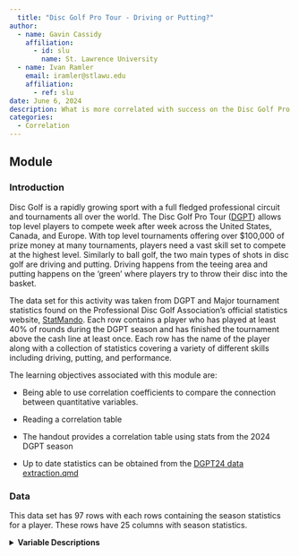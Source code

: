 ```yaml
---
  title: "Disc Golf Pro Tour - Driving or Putting?"
author:
  - name: Gavin Cassidy
    affiliation:
      - id: slu
        name: St. Lawrence University
  - name: Ivan Ramler
    email: iramler@stlawu.edu
    affiliation:
      - ref: slu
date: June 6, 2024
description: What is more correlated with success on the Disc Golf Pro Tour, Driving or Putting?
categories:
  - Correlation
---
```


## Module

### Introduction

Disc Golf is a rapidly growing sport with a full fledged professional circuit and tournaments all over the world. The Disc Golf Pro Tour ([DGPT](https://www.dgpt.com/)) allows top level players to compete week after week across the United States, Canada, and Europe. With top level tournaments offering over \$100,000 of prize money at many tournaments, players need a vast skill set to compete at the highest level. Similarly to ball golf, the two main types of shots in disc golf are driving and putting. Driving happens from the teeing area and putting happens on the 'green' where players try to throw their disc into the basket.

The data set for this activity was taken from DGPT and Major tournament statistics found on the Professional Disc Golf Association's official statistics website, [StatMando](https://statmando.com/). Each row contains a player who has played at least 40% of rounds during the DGPT season and has finished the tournament above the cash line at least once. Each row has the name of the player along with a collection of statistics covering a variety of different skills including driving, putting, and performance.

::: {.callout-note collapse="true" title="Learning Objectives" appearance="minimal"}
The learning objectives associated with this module are:

-   Being able to use correlation coefficients to compare the connection between quantitative variables.

-   Reading a correlation table
:::

::: {.callout-note collapse="true" title="Methods" appearance="minimal"}
-   The handout provides a correlation table using stats from the 2024 DGPT season

-   Up to date statistics can be obtained from the [DGPT24 data extraction.qmd](DGPT24%20data%20extraction.qmd)
:::

### Data

This data set has 97 rows with each rows containing the season statistics for a player. These rows have 25 columns with season statistics.

<details>

<summary><b>Variable Descriptions</b></summary>

| Variable       | Description                                                                   |
|-------------------------|----------------------------------------------|
| player         | player name                                                                   |
| birdie_avg     | the average number of birdies from an 18 hole round                           |
| bogey_avg      | the average number of bogeys from an 18 hole round                            |
| PKD            | the percentage of shots a player has 'parked' (within 10 ft of the basket)    |
| C1R            | the percent of shots throw within 'Circle 1'(0-33ft) in regulation            |
| C2R            | the percent of shots throw within 'Circle 2'(33-66ft) in regulation           |
| FWY            | the percent fairways hit with drives                                          |
| SCR            | the percent of successful 'scrambles' the player achieves                     |
| OB/18          | the average total out of bounds shots for 18 holes                            |
| C1X            | the percent of putts made from C1 excluding tap in putts(0-10ft)              |
| C2P            | the percent of putts made from C2 (33-66ft)                                   |
| tot_SG:TG      | the total 'Strokes Gained' on the rest of the field from the tee to the green |
| tot_SG:P       | the total 'Strokes Gained' on the rest of the field putting                   |
| events         | total events played for the 2024 DGPT season                                  |
| rounds         | total rounds played for the 2024 DGPT season                                  |
| wins           | wins from the 2024 DGPT season                                                |
| podiums        | total podium placements from the 2024 DGPT season                             |
| top_10s        | total top 10 placements from the 2024 DGPT season                             |
| top_20s        | total top 20 placements from the 2024 DGPT season                             |
| avg_place      | average event placement from the 2024 DGPT season                             |
| top_10%        | percent of events where the player placed in the top 10                       |
| top_20%        | percent of events where the player placed in the top 20                       |
| total_earnings | the players total earnings from the 2024 DGPT season                          |
| total_strokes  | the total number of shots the player has taken during the DGPT season         |

::: {.callout-note collapse="true" title="Important Disc Golf Terms" appearance="minimal"}
**Parked(PKD):** When a player throws their disc within 10 feet of the basket with a tee shot on par 3s or an approach shot on par 4s and 5s. A score of eagle or better also counts as a shot being parked.

**Circle 1 in Regulation(C1R):** When a player's disc comes to rest within 10m(33ft) of the basket in the expected amount of shots. This is their tee shot on a par 3, 2nd shot on a par 4, and third shot on a par 5. C1 is defined by a 10m circle around the basket.

**Circle 2 in Regulation(C2R):** This has the same definition as Circle 1 in Regulation, but Circle 2 extends to within 20m(66ft) of the basket.

**Fairways Hit(FWY):** This is the percent of holes where the player lands on the fairway with their drive. This includes being inside Circle 1 or 2 on a drive.

**Scramble(SCR):** A scramble is when a player scores par or better on a hole after missing the fairway or being out-of-bounds. Scramble percentage is the percentage of holes where a player scored par or better after an errant drive.

**Circle 1X putting(C1X):** The putting percentage of the player from within Circle 1 (10m/66ft), excluding tap in putts within 10ft of the basket.

**Circle 2 putting(C2P):** The putting percentage of the player from Circle 2 (10m-20m/33ft-66ft).

**Strokes Gained Tee to Green(SG:TG):** This is the number of strokes by which the player has exceeded the average throwing performance of the field on drives and approaches.

**Strokes Gained Putting(SG:P):** This is the number of strokes by which the player has exceeded the average putting performance of the field in circle 1 and 2.
:::

**Data Source**

The data is obtained from the PDGA's official statistics provider [StatMando](https://statmando.com/).

### Materials

[DGPT24.csv](DGPT24.csv) - data set containing statistics from the 2024 DGPT season

[DGPT24_questions.docx](DGPT24_questions.docx) - questions about correlation between total earnings and putting and driving

[DGPT24_questions_tech.docx](DGPT24_questions_tech.docx) - questions about correlation where students use the data to build their own solutions

Solutions for questions: [DGPT24_questions_ans.docx](DGPT24_questions_ans.docx)

[DGPT24_questions_tech_ans.docx](DGPT24_questions_tech_ans.docx)


::: {.callout-note collapse="true" title="Conclusion" appearance="minimal"}
Students should find that there is a stronger correlation between driving and performance statistics than putting and performance statistics.
:::
